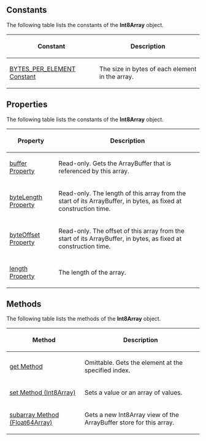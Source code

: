 {{Page_Title}}
{{Flags}}
{{Summary_Section|A typed array of 8-bit integer values. The contents are initialized to 0. If the requested number of bytes could not be allocated an exception is raised.

}}
{{JS_Syntax|Formats={{JS_Syntax_Format
|Format= int8Array = new Int8Array( length );}}{{JS_Syntax_Format
|Format= intArray = new IntArray( array );}}{{JS_Syntax_Format
|Format= intArray = new IntArray( buffer , byteOffset , length );}}
|Values={{JS_Syntax_Parameter
|Name=int8Array
|Required=Required
|Description=The variable name to which the '''Int8Array''' object is assigned.}}{{JS_Syntax_Parameter
|Name=length
|Required=
|Description=Specifies the length (in bytes) of the array.}}{{JS_Syntax_Parameter
|Name=array
|Required=
|Description=The array (or typed array) that is contained in this array.. The contents are initialized to the contents of the given array or typed array, with each element converted to the Int8 type.}}{{JS_Syntax_Parameter
|Name=buffer
|Required=
|Description=The ArrayBuffer that the Int8Array represents.}}{{JS_Syntax_Parameter
|Name=byteOffset
|Required=Optional
|Description=Specifies the offset in bytes from the start of the buffer at which the Int8Array should begin.}}{{JS_Syntax_Parameter
|Name=length
|Required=
|Description=The length of the array.}}
}}
==Constants==
The following table lists the constants of the '''Int8Array''' object.

{| class='wikitable'
|-
! Constant
! Description
|-
| [[javascript/Int8Array/BYTES PER ELEMENT|BYTES_PER_ELEMENT Constant]]
| The size in bytes of each element in the array.
|}
==Properties==
The following table lists the constants of the '''Int8Array''' object.

{| class='wikitable'
|-
! Property
! Description
|-
| [[javascript/Int8Array/buffer|buffer Property]]
| Read-only. Gets the ArrayBuffer that is referenced by this array.
|-
| [[javascript/Int8Array/byteLength|byteLength Property]]
| Read-only. The length of this array from the start of its ArrayBuffer, in bytes, as fixed at construction time.
|-
| [[javascript/Int8Array/byteOffset|byteOffset Property]]
| Read-only. The offset of this array from the start of its ArrayBuffer, in bytes, as fixed at construction time.
|-
| [[javascript/Int8Array/length|length Property]]
| The length of the array.
|}
==Methods==
The following table lists the methods of the '''Int8Array''' object.

{| class='wikitable'
|-
! Method
! Description
|-
| [[javascript/Int8Array/get|get Method]]
| Omittable. Gets the element at the specified index.
|-
| [[javascript/Int8Array/set|set Method (Int8Array)]]
| Sets a value or an array of values.
|-
| [[javascript/Float64Array/subarray|subarray Method (Float64Array)]]
| Gets a new Int8Array view of the ArrayBuffer store for this array.
|}
{{Examples_Section
|Not_required=No
|Examples={{Single_Example
|Language=JavaScript
|Description=The following example shows how to use an Int8Array object to process the binary data acquired from an XmlHttpRequest:

|Code= var req = new XMLHttpRequest();
     req.open('GET', "http://www.example.com");
     req.responseType = "arraybuffer";
     req.send();
 
     req.onreadystatechange = function () {
         if (req.readyState === 4) {
             var buffer = req.response;
             var dataview = new DataView(buffer);
             var ints = new Int8Array(buffer.byteLength);
             for (var i = 0; i &lt; ints.length; i++) {
                 ints[i] = dataview.getInt8(i);
             }
         alert(ints[10]);
         }
     }
}}}}
{{Topics | JS Basic}}

{{External_Attribution
|Is_CC-BY-SA=No
|Sources=MSDN
|MDN_link=
|MSDN_link=http://msdn.microsoft.com/en-us/library/ie/br212462(v=vs.94).aspx
|HTML5Rocks_link=
}}
